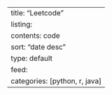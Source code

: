 ---
title: "Leetcode"
listing:
  contents: code
  sort: "date desc"
  type: default
  feed:
    categories: [python, r, java]
---